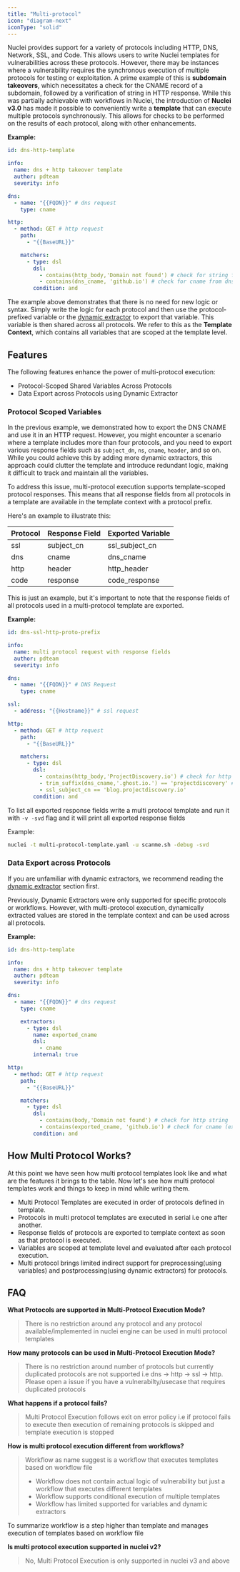 ```yaml
---
title: "Multi-protocol"
icon: "diagram-next"
iconType: "solid"
---
```



Nuclei provides support for a variety of protocols including HTTP, DNS, Network, SSL, and Code. This allows users to write Nuclei templates for vulnerabilities across these protocols. However, there may be instances where a vulnerability requires the synchronous execution of multiple protocols for testing or exploitation. A prime example of this is **subdomain takeovers**, which necessitates a check for the CNAME record of a subdomain, followed by a verification of string in HTTP response. While this was partially achievable with workflows in Nuclei, the introduction of **Nuclei v3.0** has made it possible to conveniently write a **template** that can execute multiple protocols synchronously. This allows for checks to be performed on the results of each protocol, along with other enhancements.

**Example:**

```yaml
id: dns-http-template

info:
  name: dns + http takeover template
  author: pdteam
  severity: info

dns:
  - name: "{{FQDN}}" # dns request
    type: cname

http:
  - method: GET # http request
    path:
      - "{{BaseURL}}"

    matchers:
      - type: dsl
        dsl:
          - contains(http_body,'Domain not found') # check for string from http response
          - contains(dns_cname, 'github.io') # check for cname from dns response
        condition: and
```
The example above demonstrates that there is no need for new logic or syntax. Simply write the logic for each protocol and then use the protocol-prefixed variable or the [dynamic extractor](https://docs.projectdiscovery.io/templates/reference/extractors#dynamic-extractor) to export that variable. This variable is then shared across all protocols. We refer to this as the **Template Context**, which contains all variables that are scoped at the template level.

## Features

The following features enhance the power of multi-protocol execution:

- Protocol-Scoped Shared Variables Across Protocols
- Data Export across Protocols using Dynamic Extractor

### Protocol Scoped Variables

In the previous example, we demonstrated how to export the DNS CNAME and use it in an HTTP request. However, you might encounter a scenario where a template includes more than four protocols, and you need to export various response fields such as `subject_dn`, `ns`, `cname`, `header`, and so on. While you could achieve this by adding more dynamic extractors, this approach could clutter the template and introduce redundant logic, making it difficult to track and maintain all the variables.

To address this issue, multi-protocol execution supports template-scoped protocol responses. This means that all response fields from all protocols in a template are available in the template context with a protocol prefix.

Here's an example to illustrate this:

 Protocol | Response Field | Exported Variable |
 -------- | -------------- | ----------------- |
 ssl      | subject_cn     | ssl_subject_cn    |
 dns      | cname          | dns_cname         |
 http     | header         | http_header       |
 code     | response       | code_response     |

This is just an example, but it's important to note that the response fields of all protocols used in a multi-protocol template are exported.

**Example:**

```yaml
id: dns-ssl-http-proto-prefix

info:
  name: multi protocol request with response fields
  author: pdteam
  severity: info

dns:
  - name: "{{FQDN}}" # DNS Request
    type: cname

ssl:
  - address: "{{Hostname}}" # ssl request

http:
  - method: GET # http request
    path:
      - "{{BaseURL}}"

    matchers:
      - type: dsl
        dsl:
          - contains(http_body,'ProjectDiscovery.io') # check for http string
          - trim_suffix(dns_cname,'.ghost.io.') == 'projectdiscovery' # check for cname (extracted information from dns response)
          - ssl_subject_cn == 'blog.projectdiscovery.io'
        condition: and
```
To list all exported response fields write a multi protocol template and run it with `-v -svd` flag and it will print all exported response fields

Example:
 
```bash
nuclei -t multi-protocol-template.yaml -u scanme.sh -debug -svd
```

### Data Export across Protocols

If you are unfamiliar with dynamic extractors, we recommend reading the [dynamic extractor](https://docs.projectdiscovery.io/templates/reference/extractors#dynamic-extractor) section first.

Previously, Dynamic Extractors were only supported for specific protocols or workflows. However, with multi-protocol execution, dynamically extracted values are stored in the template context and can be used across all protocols.

**Example:**

```yaml
id: dns-http-template

info:
  name: dns + http takeover template
  author: pdteam
  severity: info

dns:
  - name: "{{FQDN}}" # dns request
    type: cname

    extractors:
      - type: dsl
        name: exported_cname
        dsl:
          - cname
        internal: true

http:
  - method: GET # http request
    path:
      - "{{BaseURL}}"

    matchers:
      - type: dsl
        dsl:
          - contains(body,'Domain not found') # check for http string
          - contains(exported_cname, 'github.io') # check for cname (extracted information from dns response)
        condition: and
```
## How Multi Protocol Works?

At this point we have seen how multi protocol templates look like and what are the features it brings to the table. Now let's see how multi protocol templates work and things to keep in mind while writing them.

- Multi Protocol Templates are executed in order of protocols defined in template.
- Protocols in multi protocol templates are executed in serial i.e one after another.
- Response fields of protocols are exported to template context as soon as that protocol is executed.
- Variables are scoped at template level and evaluated after each protocol execution.
- Multi protocol brings limited indirect support for preprocessing(using variables) and postprocessing(using dynamic extractors) for protocols.

## FAQ

**What Protocols are supported in Multi-Protocol Execution Mode?**

> There is no restriction around any protocol and any protocol available/implemented in nuclei engine can be used in multi protocol templates

**How many protocols can be used in Multi-Protocol Execution Mode?**

> There is no restriction around number of protocols but currently duplicated protocols are not supported i.e dns -> http -> ssl -> http. Please open a issue if you have a vulnerabilty/usecase that requires duplicated protocols

**What happens if a protocol fails?**

> Multi Protocol Execution follows exit on error policy i.e if protocol fails to execute then execution of remaining protocols is skipped and template execution is stopped

**How is multi protocol execution different from workflows?**

> Workflow as name suggest is a workflow that executes templates based on workflow file
> - Workflow does not contain actual logic of vulnerability but just a workflow that executes different templates
> - Workflow supports conditional execution of multiple templates
> - Workflow has limited supported for variables and dynamic extractors

To summarize workflow is a step higher than template and manages execution of templates based on workflow file

**Is multi protocol execution supported in nuclei v2?**

> No, Multi Protocol Execution is only supported in nuclei v3 and above
